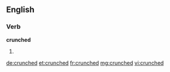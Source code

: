 ==English==
===Verb===
'''crunched'''
# {{past of|[[crunch]]}}

[[de:crunched]]
[[et:crunched]]
[[fr:crunched]]
[[mg:crunched]]
[[vi:crunched]]